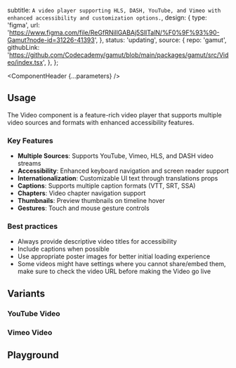 


  subtitle: `A video player supporting HLS, DASH, YouTube, and Vimeo with enhanced accessibility and customization options.`,
  design: {
    type: 'figma',
    url: 'https://www.figma.com/file/ReGfRNillGABAj5SlITalN/%F0%9F%93%90-Gamut?node-id=31226-41393',
  },
  status: 'updating',
  source: {
    repo: 'gamut',
    githubLink:
      'https://github.com/Codecademy/gamut/blob/main/packages/gamut/src/Video/index.tsx',
  },
};

<Meta of={VideoStories} />

<ComponentHeader {...parameters} />

## Usage

The Video component is a feature-rich video player that supports multiple video sources and formats with enhanced accessibility features.

### Key Features

- **Multiple Sources**: Supports YouTube, Vimeo, HLS, and DASH video streams
- **Accessibility**: Enhanced keyboard navigation and screen reader support
- **Internationalization**: Customizable UI text through translations props
- **Captions**: Supports multiple caption formats (VTT, SRT, SSA)
- **Chapters**: Video chapter navigation support
- **Thumbnails**: Preview thumbnails on timeline hover
- **Gestures**: Touch and mouse gesture controls

### Best practices

- Always provide descriptive video titles for accessibility
- Include captions when possible
- Use appropriate poster images for better initial loading experience
- Some videos might have settings where you cannot share/embed them, make sure to check the video URL before making the Video go live

## Variants

### YouTube Video

<Canvas of={VideoStories.Youtube} />

### Vimeo Video

<Canvas of={VideoStories.Vimeo} />

## Playground

<Canvas sourceState="shown" of={VideoStories.Default} />

<Controls />
